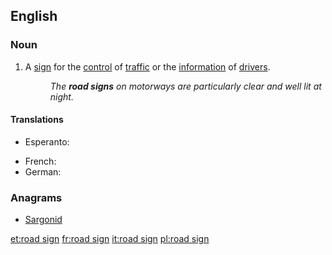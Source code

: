 ==English==

===Noun===
{{en-noun}}

# A [[sign]] for the [[control]] of [[traffic]] or the [[information]] of [[drivers]].
#: ''The '''road signs''' on motorways are particularly clear and well lit at night.''

====Translations====
{{trans-top|sign for traffic control or driver information}}
* Esperanto: {{t|eo|vojsigno}}
{{trans-mid}}
* French: {{t|fr|panneau de signalisation|m}}
* German: {{t|de|Verkehrszeichen|n}}
{{trans-bottom}}

===Anagrams===
* [[Sargonid#English|Sargonid]]

[[et:road sign]]
[[fr:road sign]]
[[it:road sign]]
[[pl:road sign]]